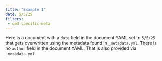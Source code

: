 ```yaml
---
title: "Example 1"
date: 5/5/25
filters:
 - qmd-specific-meta
---
```


Here is a document with a `date` field in the document YAML set to `5/5/25` that gets overwritten using the metadata found in `_metadata.yml`. There is no `author` field in the document YAML. That is also provided via `_metadata.yml`.

